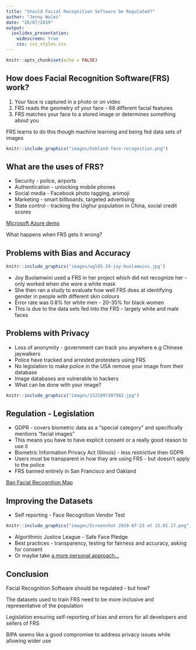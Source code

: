 ```yaml
---
title: "Should Facial Recognition Software be Regulated?"
author: "Jenny Wales"
date: "26/07/2019"
output: 
  ioslides_presentation:
    widescreen: true
    css: css_styles.css
---
```


```r
knitr::opts_chunk$set(echo = FALSE)
```

## How does Facial Recognition Software(FRS) work?

1. Your face is captured in a photo or on video
2. FRS reads the geometry of your face - 68 different facial features
3. FRS matches your face to a stored image or determines something about you

FRS learns to do this though machine learning and being fed data sets of images

```r
knitr::include_graphics("images/Oakland-face-recognition.png")
```

## What are the uses of FRS?

* Security - police, airports
* Authentication - unlocking mobile phones
* Social media - Facebook photo tagging, animoji
* Marketing - smart billboards, targeted advertising
* State control -  tracking the Uighur population in China, social credit scores

[Microsoft Azure demo](https://azure.microsoft.com/en-us/resources/videos/face-identification-demo-1/)

What happens when FRS gets it wrong? 

## Problems with Bias and Accuracy

```r
knitr::include_graphics("images/wgl05.19-joy-buolamwini.jpg")
```

* Joy Buolamwini used a FRS in her project which did not recognize her - only worked when she wore a white mask
* She then ran a study to evaluate how well FRS does at identifying gender in people with different skin colours
* Error rate was 0.8% for white men - 20-35% for black women
* This is due to the data sets fed into the FRS - largely white and male faces

## Problems with Privacy

* Loss of anonymity - government can track you anywhere e.g Chinese jaywalkers
* Police have tracked and arrested protesters using FRS
* No legislation to make police in the USA remove your image from their database
* Image databases are vulnerable to hackers
* What can be done with your image?

```r
knitr::include_graphics("images/1521097207582.jpg")
```

## Regulation - Legislation

* GDPR - covers biometric data as a "special category" and specifically mentions "facial images"
* This means you have to have explicit consent or a really good reason to use it
* Biometric Information Privacy Act (Illinois) - less restrictive then GDPR
* Users must be transparent in how they are using FRS - but doesn't apply to the police
* FRS banned entirely in San Francisco and Oakland

[Ban Facial Recognition Map](https://www.banfacialrecognition.com/map/)

## Improving the Datasets

* Self reporting - Face Recognition Vendor Test

```r
knitr::include_graphics("images/Screenshot 2019-07-23 at 15.01.17.png")
```

* Algorithmic Justice League - Safe Face Pledge
* Best practices - transparency, testing for fairness and accuracy, asking for consent
* Or maybe take [a more personal approach...](https://cvdazzle.com/)

## Conclusion

Facial Recognition Software should be regulated - but how? 

The datasets used to train FRS need to be more inclusive and representative of the population

Legislation ensuring self-reporting of bias and errors for all developers and sellers of FRS

BIPA seems like a good compromise to address privacy issues while allowing wider use
